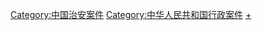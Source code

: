 [[Category:中国治安案件|Category:中国治安案件]]
[[Category:中华人民共和国行政案件|Category:中华人民共和国行政案件]]
[[Category:中华人民共和国公安机关|+]]